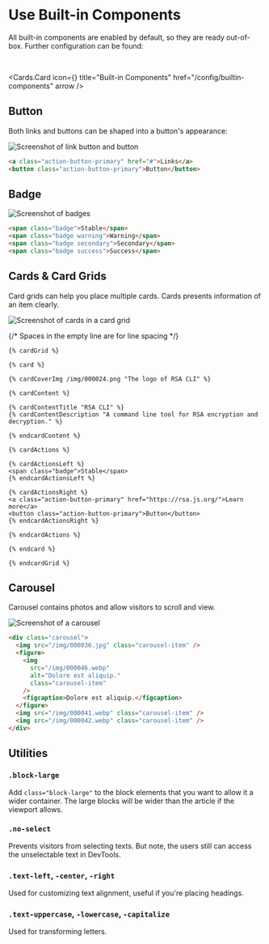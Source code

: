 
# Use Built-in Components

All built-in components are enabled by default, so they are ready out-of-box. Further configuration can be found:

<br />

<Cards.Card
  icon={<Component />}
  title="Built-in Components"
  href="/config/builtin-components"
  arrow
/>

## Button

Both links and buttons can be shaped into a button's appearance:

![Screenshot of link button and button](./img/button.webp)

```html
<a class="action-button-primary" href="#">Links</a>
<button class="action-button-primary">Button</button>
```

## Badge

![Screenshot of badges](./img/badges.webp)

```html
<span class="badge">Stable</span>
<span class="badge warning">Warning</span>
<span class="badge secondary">Secondary</span>
<span class="badge success">Success</span>
```

## Cards & Card Grids

Card grids can help you place multiple cards. Cards presents information of an item clearly.

![Screenshot of cards in a card grid](./img/cards.webp)

{/* Spaces in the empty line are for line spacing */}

```nunjucks
{% cardGrid %}
 
{% card %}
 
{% cardCoverImg /img/000024.png "The logo of RSA CLI" %}
 
{% cardContent %}
 
{% cardContentTitle "RSA CLI" %}
{% cardContentDescription "A command line tool for RSA encryption and decryption." %}
 
{% endcardContent %}
 
{% cardActions %}
 
{% cardActionsLeft %}
<span class="badge">Stable</span>
{% endcardActionsLeft %}
 
{% cardActionsRight %}
<a class="action-button-primary" href="https://rsa.js.org/">Learn more</a>
<button class="action-button-primary">Button</button>
{% endcardActionsRight %}
 
{% endcardActions %}
 
{% endcard %}
 
{% endcardGrid %}
```

## Carousel

Carousel contains photos and allow visitors to scroll and view.

![Screenshot of a carousel](./img/carousel.webp)

```html
<div class="carousel">
  <img src="/img/000036.jpg" class="carousel-item" />
  <figure>
    <img
      src="/img/000046.webp"
      alt="Dolore est aliquip."
      class="carousel-item"
    />
    <figcaption>Dolore est aliquip.</figcaption>
  </figure>
  <img src="/img/000041.webp" class="carousel-item" />
  <img src="/img/000042.webp" class="carousel-item" />
</div>
```

## Utilities

### `.block-large`

Add `class="block-large"` to the block elements that you want to allow it a wider container. The large blocks will be wider than the article if the viewport allows.

### `.no-select`

Prevents visitors from selecting texts. But note, the users still can access the unselectable text in DevTools.

### `.text-left`, `-center`, `-right`

Used for customizing text alignment, useful if you're placing headings.

### `.text-uppercase`, `-lowercase`, `-capitalize`

Used for transforming letters.
